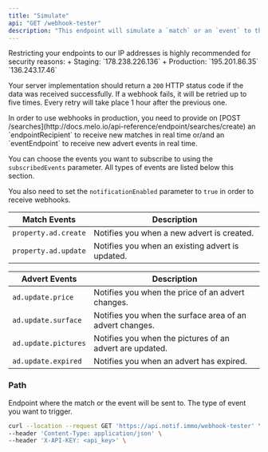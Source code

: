 ```yaml
---
title: "Simulate"
api: "GET /webhook-tester"
description: "This endpoint will simulate a `match` or an `event` to the given endpoint."
---
```


<Warning>
Restricting your endpoints to our IP addresses is highly recommended for security reasons:
+ Staging: `178.238.226.136`
+ Production: `195.201.86.35` `136.243.17.46`

Your server implementation should return a `200` HTTP status code if the data was received successfully. If a webhook fails, it will be retried up to five times. Every retry will take place 1 hour after the previous one.
</Warning>

<Tip>
In order to use webhooks in production, you need to provide on [POST /searches](http://docs.melo.io/api-reference/endpoint/searches/create) an `endpointRecipient` to receive new matches in real time or/and an `eventEndpoint` to receive new advert events in real time.

You can choose the events you want to subscribe to using the `subscribedEvents` parameter. All types of events are listed below this section.

You also need to set the `notificationEnabled` parameter to `true` in order to receive webhooks.
</Tip>

| Match Events              | Description                                                  |
|--------------------|--------------------------------------------------------------|
| `property.ad.create` | Notifies you when a new advert is created. |
| `property.ad.update` | Notifies you when an existing advert is updated. |

| Advert Events              | Description                                                  |
|--------------------|--------------------------------------------------------------|
| `ad.update.price`  | Notifies you when the price of an advert changes.       |
| `ad.update.surface`| Notifies you when the surface area of an advert changes.|
| `ad.update.pictures`| Notifies you when the pictures of an advert are updated.|
| `ad.update.expired`| Notifies you when an advert has expired.                    |



### Path

<ParamField path="endpoint" type="url" required placeholder="https://hook.eu1.make.com/...">
  Endpoint where the match or the event will be sent to.
</ParamField>

<ParamField path="eventType" type="string" required placeholder="ad.update.price">
  The type of event you want to trigger.
</ParamField>

<RequestExample>

```bash Example Request
curl --location --request GET 'https://api.notif.immo/webhook-tester' \
--header 'Content-Type: application/json' \
--header 'X-API-KEY: <api_key>' \
```

</RequestExample>

